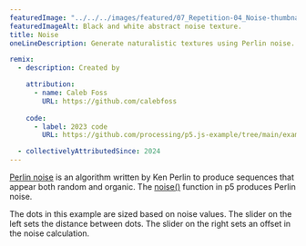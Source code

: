 ---
featuredImage: "../../../images/featured/07_Repetition-04_Noise-thumbnail.png"
featuredImageAlt: Black and white abstract noise texture.
title: Noise
oneLineDescription: Generate naturalistic textures using Perlin noise.

remix:
  - description: Created by

    attribution:
      - name: Caleb Foss
        URL: https://github.com/calebfoss
 
    code:
      - label: 2023 code
        URL: https://github.com/processing/p5.js-example/tree/main/examples/07_Repetition/04_Noise

  - collectivelyAttributedSince: 2024
---

<a href="https://en.wikipedia.org/wiki/Perlin_noise" target="_blank">Perlin noise</a>
is an algorithm written by Ken Perlin to produce sequences that appear both
random and organic. The
<a href="https://p5js.org/reference/p5/noise" target="_blank">noise()</a>
function in p5 produces Perlin noise.

The dots in this example are sized based on noise values. The slider on the
left sets the distance between dots. The slider on the right sets an offset
in the noise calculation.